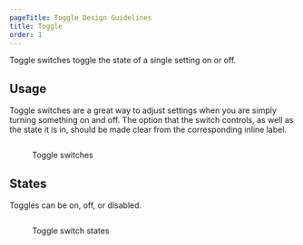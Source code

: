 ```yaml
---
pageTitle: Toggle Design Guidelines
title: Toggle
order: 1
---
```



<PageContent componentName="toggle" type="design">

<LeadParagraph>Toggle switches toggle the state of a single setting on or off.</LeadParagraph>

## Usage

Toggle switches are a great way to adjust settings when you are simply turning something on and off. The option that the switch controls, as well as the state it is in, should be made clear from the corresponding inline label.

<figure>
  <div class="image-container">
    <img
      src="../../images/selection-controls/Toggle-switch-example.png"
      alt=""
    />
  </div>
  <figcaption>
    <p>Toggle switches</p>
  </figcaption>
</figure>

## States

Toggles can be on, off, or disabled.

<figure>
  <div class="image-container">
    <img
      src="../../images/selection-controls/Toggle-switch-states.png"
      alt=""
    />
  </div>
  <figcaption>
    <p>Toggle switch states</p>
  </figcaption>
</figure>

</PageContent>
